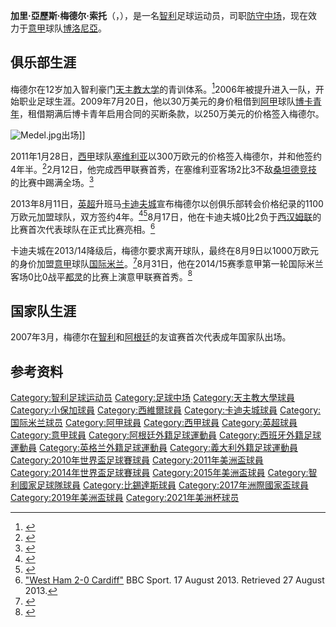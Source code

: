 {{noteta|G1=足球|G2=南美球會|G3=EPL|G4=意甲|G5=uefa
|1=zh-hans:梅德尔;zh-hk:美度; zh-tw:梅德爾
|2=zh-hans:加里;zh-hk:加利; zh-tw:加里
|3=zh-hans:阿莱克西斯;zh-hant:亞歷斯;
}}
{{infobox Football biography
| name = 加里·梅德尔<br>Gary Medel
| image = Gary Medel Footballteam of Chile - Spain vs. Chile, 10th September 2013 (cropped).jpg
| image_size = 220px
| caption = 梅德尔在2013年为[[智利國家足球隊|智利]]出战
| fullname = Gary Alexis Medel Soto
| birth_date = {{birth date and age|1987|8|3|df=y}}
| birth_place = [[智利|智利]][[圣地亚哥-德智利|圣地亚哥]]
| height = {{height|m=1.71}}<ref>{{Cite web |url=http://www.inter.it/en/squadra/G0947 |title=F.C. Inter Player Profiles: Gary Medel |accessdate=2014-09-24 |archive-date=2016-04-24 |archive-url=https://web.archive.org/web/20160424034722/http://www.inter.it/en/squadra/G0947 |dead-url=no }}</ref>
| currentclub = [[博洛尼亚足球俱乐部|博洛尼亞]]
| clubnumber = 17
| position = [[中场#防守中场|防守中场]] / [[后卫_(足球)|后卫]]
| youthyears1 = 1997–2005 | youthclubs1 = [[天主教大学竞技俱乐部|天主教大学]]
| years1 = 2006–2009 | clubs1 = [[天主教大学竞技俱乐部|天主教大学]] |caps1 = 68 |goals1 = 10
| years2 = 2009–2011 | clubs2 = [[小保加體育會|博卡青年]] |caps2 = 46 |goals2 = 7
| years3 = 2011–2013 | clubs3 = [[塞维利亚足球俱乐部|塞维利亚]] |caps3 = 78 |goals3 = 8
| years4 = 2013–2014 | clubs4 = [[卡迪夫城足球俱乐部|卡迪夫城]] |caps4 = 34 |goals4 = 0
| years5 = 2014–2017 | clubs5 = [[国际米兰足球俱乐部|国际米兰]] |caps5 = 91 |goals5 = 1
| years6 = 2017–2019 | clubs6 = [[比錫達斯體育會|比錫達斯]]     |caps6 = 51 |goals6 = 1
| years7 = 2019–     | clubs7 = [[博洛尼亚足球俱乐部|博洛尼亞]]     |caps7 = 0 |goals7 = 0
| nationalyears1 = 2007 | nationalteam1 = [[智利20岁以下国家足球队|智利U20]] |nationalcaps1 = 15 | nationalgoals1 = 0
| nationalyears2 = 2008  | nationalteam2 = [[智利23岁以下国家足球队|智利U23]] |nationalcaps2 = 8  |nationalgoals2 = 0
| nationalyears3 = 2007– | nationalteam3 = [[智利国家足球队|智利]]     |nationalcaps3 =125 |nationalgoals3 = 7
| club-update = 2019年8月29日
| nationalteam-update = 2019年7月6日
}}
{{Spanish name|梅德尔|索托}}
'''加里·亞歷斯·梅德尔·索托'''（{{lang|es|'''Gary Alexis Medel Soto'''}}，{{bd|1987年|8月3日|catIdx=Medel, Gary Alexis}}），是一名[[智利|智利]]足球运动员，司职[[中场#防守中场|防守中场]]，现在效力于[[意甲|意甲]]球队[[博洛尼亚足球俱乐部|博洛尼亞]]。

==俱乐部生涯==
梅德尔在12岁加入智利豪门[[天主教大学竞技俱乐部|天主教大学]]的青训体系。<ref name=emol>{{cite news|last1=Salazar|first1=Leonardo|title=En Católica no es sorpresa lo de Gary Medel [At Católica it's not a surprise how Gary Medel is]|url=http://www.emol.com/noticias/deportes/2008/06/16/308815/en-catolica-no-es-sorpresa-lo-de-gary-medel.html|accessdate=14 August 2014|work=Emol|date=16 June 2008|language=es|archive-date=2014-10-06|archive-url=https://web.archive.org/web/20141006121557/http://www.emol.com/noticias/deportes/2008/06/16/308815/en-catolica-no-es-sorpresa-lo-de-gary-medel.html|dead-url=no}}</ref>2006年被提升进入一队，开始职业足球生涯。2009年7月20日，他以30万美元的身价租借到[[阿根廷足球甲级联赛|阿甲]]球队[[小保加體育會|博卡青年]]，租借期满后博卡青年启用合同的买断条款，以250万美元的价格签入梅德尔。

[[File:Medel.jpg|thumb]]出场]]

2011年1月28日，[[西班牙足球甲级联赛|西甲]]球队[[塞维利亚足球俱乐部|塞维利亚]]以300万欧元的价格签入梅德尔，并和他签约4年半。<ref>{{cite news|title=El Sevilla ficha de una tacada a Medel y Rakitic [Sevilla sign Medel and Rakitic for peanuts]|url=http://www.marca.com/2011/01/27/futbol/equipos/sevilla/1296129062.html|accessdate=14 August 2014|work=Marca|date=28 January 2011|language=es|archive-date=2014-10-06|archive-url=https://web.archive.org/web/20141006124327/http://www.marca.com/2011/01/27/futbol/equipos/sevilla/1296129062.html|dead-url=no}}</ref>2月12日，他完成西甲联赛首秀，在塞维利亚客场2比3不敌[[桑坦德竞技|桑坦德竞技]]的比赛中踢满全场。<ref>{{cite news|last1=Ormazabal|first1=Rafael|title=Sevilla cayó ante Racing en debut como titular de Gary Medel [Sevilla fall to Racing in Gary Medel's debut as a starter]|url=http://www.cdf.cl/2011/02/53330/sevilla-cayo-ante-racing-en-debut-como-titular-de-gary-medel/|accessdate=14 August 2014|work=CDF|language=es|deadurl=yes|archiveurl=https://web.archive.org/web/20140814145018/http://www.cdf.cl/2011/02/53330/sevilla-cayo-ante-racing-en-debut-como-titular-de-gary-medel/|archivedate=2014年8月14日}}</ref>

2013年8月11日，[[英格兰足球超级联赛|英超]]升班马[[卡迪夫城足球俱乐部|卡迪夫城]]宣布梅德尔以创俱乐部转会价格纪录的1100万欧元加盟球队，双方签约4年。<ref>{{cite web |title=Cardiff sign Medel in record deal worth 11m British pounds |url=http://uk.eurosport.yahoo.com/news/football-cardiff-sign-medel-record-deal-195348157.html |deadurl=yes |archiveurl=https://web.archive.org/web/20130813080224/http://uk.eurosport.yahoo.com/news/football-cardiff-sign-medel-record-deal-195348157.html |archivedate=2013-08-13 |accessdate=2014-09-24 }}</ref><ref>{{cite web|last=Denham|first=Mark|title=The Bluebirds break their transfer record for a third time this summer|url=http://www.cardiffcityfc.co.uk/news/article/medel-transfer-982521.aspx|work=Newspaper|accessdate=10 August 2013|archive-url=https://web.archive.org/web/20130813102736/http://www.cardiffcityfc.co.uk/news/article/medel-transfer-982521.aspx|archive-date=2013-08-13|dead-url=yes}}</ref>8月17日，他在卡迪夫城0比2负于[[西汉姆联足球俱乐部|西汉姆联]]的比赛首次代表球队在正式比赛亮相。<ref>[http://www.bbc.co.uk/sport/0/football/23644798 "West Ham 2-0 Cardiff"] {{Wayback|url=http://www.bbc.co.uk/sport/0/football/23644798 |date=20140104012903 }} BBC Sport. 17 August 2013. Retrieved 27 August 2013.</ref>

卡迪夫城在2013/14降级后，梅德尔要求离开球队，最终在8月9日以1000万欧元的身价加盟[[意大利足球甲级联赛|意甲]]球队[[国际米兰足球俱乐部|国际米兰]]。<ref>{{cite news|title=Inter Milan: Cardiff City's Gary Medel joins club for £10m|url=http://www.bbc.com/sport/0/football/28623680|work=[[BBC_Sport|BBC Sport]]|date=9 August 2014|accessdate=2014-09-24|archive-date=2014-08-11|archive-url=https://web.archive.org/web/20140811182854/http://www.bbc.com/sport/0/football/28623680|dead-url=no}}</ref>8月31日，他在2014/15赛季意甲第一轮国际米兰客场0比0战平[[都灵足球俱乐部|都灵]]的比赛上演意甲联赛首秀。<ref>{{cite news|title=Torino 0-0 Inter: Vidic sees red as Mazzarri's men are held|url=http://www.goal.com/en-gb/match/torino-vs-internazionale/1836115/report?ICID=MP_MS_5|accessdate=31 August 2014|work=Goal.com|date=31 August 2014|archive-date=2016-02-25|archive-url=https://web.archive.org/web/20160225015334/http://www.goal.com/en-gb/match/torino-vs-internazionale/1836115/report?ICID=MP_MS_5|dead-url=no}}</ref>

==国家队生涯==
2007年3月，梅德尔在[[智利国家足球队|智利]]和[[阿根廷国家足球队|阿根廷]]的友谊赛首次代表成年国家队出场。

==参考资料==
{{reflist}}

{{博洛尼亞球員名單}}

{{2010年世界杯足球赛智利参赛名单}}
{{2014年世界杯足球赛智利参赛名单}}
{{2015年美洲國家盃足球賽智利參賽名單}}
{{百年美洲國家盃智利參賽名單}}
{{2017年洲際國家盃智利參賽名單}}
{{2019年美洲盃足球賽智利參賽名單}}
{{DEFAULTSORT:Medel, Gary Alexis}}
[[Category:智利足球运动员|Category:智利足球运动员]]
[[Category:足球中场|Category:足球中场]]
[[Category:天主教大學球員|Category:天主教大學球員]]
[[Category:小保加球員|Category:小保加球員]]
[[Category:西維爾球員|Category:西維爾球員]]
[[Category:卡迪夫城球員|Category:卡迪夫城球員]]
[[Category:国际米兰球员|Category:国际米兰球员]]
[[Category:阿甲球員|Category:阿甲球員]]
[[Category:西甲球員|Category:西甲球員]]
[[Category:英超球員|Category:英超球員]]
[[Category:意甲球員|Category:意甲球員]]
[[Category:阿根廷外籍足球運動員|Category:阿根廷外籍足球運動員]]
[[Category:西班牙外籍足球運動員|Category:西班牙外籍足球運動員]]
[[Category:英格兰外籍足球運動員|Category:英格兰外籍足球運動員]]
[[Category:義大利外籍足球運動員|Category:義大利外籍足球運動員]]
[[Category:2010年世界盃足球賽球員|Category:2010年世界盃足球賽球員]]
[[Category:2011年美洲盃球員|Category:2011年美洲盃球員]]
[[Category:2014年世界盃足球賽球員|Category:2014年世界盃足球賽球員]]
[[Category:2015年美洲盃球員|Category:2015年美洲盃球員]]
[[Category:智利國家足球隊球員|Category:智利國家足球隊球員]]
[[Category:比錫達斯球員|Category:比錫達斯球員]]
[[Category:2017年洲際國家盃球員|Category:2017年洲際國家盃球員]]
[[Category:2019年美洲盃球員|Category:2019年美洲盃球員]]
[[Category:2021年美洲杯球员|Category:2021年美洲杯球员]]
